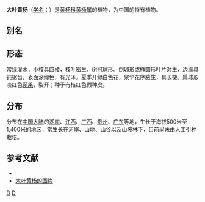 {{Speciesbox
| genus = Buxus
| species = megistophylla
| authority = Lévl.
}}

'''大叶黄杨'''（[[学名|学名]]：{{lang|la|''Buxus megistophylla''}}）是[[黄杨科|黄杨科]][[黄杨属|黄杨属]]的植物，为中国的特有植物。

== 别名==

== 形态 ==
常绿[[灌木|灌木]]，小枝具四棱，枝叶密生，树冠球形。倒卵形或椭圆形叶片对生，边缘具钝锯齿，表面深绿色，有光泽。夏季开绿白色花，聚伞花序腋生，具长梗。扁球形淡红色[[蒴果|蒴果]]，裂开；种子有桔红色假种皮。

== 分布 ==
分布在[[中国大陆|中国大陆]]的[[湖南|湖南]]、[[江西|江西]]、[[广西|广西]]、[[贵州|贵州]]、[[广东|广东]]等地，生长于海拔500米至1,400米的地区，常生长在河岸、山地、山谷以及山坡林下，目前尚未由人工引种栽培。

== 参考文献 ==
<div class="references-small">
* {{cite web| url =http://www.bioinfo.cn/db05/KmzwSpecies.php?action=view&id=2095| title =大叶黄杨| work =《中国高等植物数据库全库》| publisher =中国科学院微生物研究所| author =昆明植物研究所| accessdate =2009-02-23| deadurl =yes| archiveurl =https://web.archive.org/web/20160305050830/http://www.bioinfo.cn/db05/KmzwSpecies.php?action=view&id=2095| archivedate =2016-03-05}}
* [https://plant.cila.cn/uploadfiles/2016/6/dayehuangyang_1.jpg 大叶黄杨的图片] {{Wayback|url=https://plant.cila.cn/uploadfiles/2016/6/dayehuangyang_1.jpg |date=20170417070528 }}
</div>
{{Taxonbar|from=Q10934122}}

[[Category:黄杨属|D]]
[[Category:中国特有植物|D]]


{{植物小作品}}